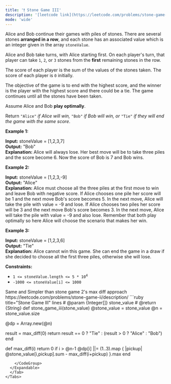 ```yaml
---
title: '❗️ Stone Game III'
description: '[leetcode link](https://leetcode.com/problems/stone-game-iii/description/)'
mode: 'wide'
---
```

<Tabs>
  <Tab title="Question" icon="circle-question" iconType="regular">
    <Card>
      <p>Alice and Bob continue their games with piles of stones. There are several stones <strong>arranged in a row</strong>, and each stone has an associated value which is an integer given in the array <code>stoneValue</code>.</p>  <p>Alice and Bob take turns, with Alice starting first. On each player&#39;s turn, that player can take <code>1</code>, <code>2</code>, or <code>3</code> stones from the <strong>first</strong> remaining stones in the row.</p>  <p>The score of each player is the sum of the values of the stones taken. The score of each player is <code>0</code> initially.</p>  <p>The objective of the game is to end with the highest score, and the winner is the player with the highest score and there could be a tie. The game continues until all the stones have been taken.</p>  <p>Assume Alice and Bob <strong>play optimally</strong>.</p>  <p>Return <code>&quot;Alice&quot;</code><em> if Alice will win, </em><code>&quot;Bob&quot;</code><em> if Bob will win, or </em><code>&quot;Tie&quot;</code><em> if they will end the game with the same score</em>.</p>   <p><strong class="example">Example 1:</strong></p>   <strong>Input:</strong> stoneValue = [1,2,3,7] <br/> <strong>Output:</strong> &quot;Bob&quot; <br/> <strong>Explanation:</strong> Alice will always lose. Her best move will be to take three piles and the score become 6. Now the score of Bob is 7 and Bob wins.   <p><strong class="example">Example 2:</strong></p>   <strong>Input:</strong> stoneValue = [1,2,3,-9] <br/> <strong>Output:</strong> &quot;Alice&quot; <br/> <strong>Explanation:</strong> Alice must choose all the three piles at the first move to win and leave Bob with negative score. If Alice chooses one pile her score will be 1 and the next move Bob&#39;s score becomes 5. In the next move, Alice will take the pile with value = -9 and lose. If Alice chooses two piles her score will be 3 and the next move Bob&#39;s score becomes 3. In the next move, Alice will take the pile with value = -9 and also lose. Remember that both play optimally so here Alice will choose the scenario that makes her win.   <p><strong class="example">Example 3:</strong></p>   <strong>Input:</strong> stoneValue = [1,2,3,6] <br/> <strong>Output:</strong> &quot;Tie&quot; <br/> <strong>Explanation:</strong> Alice cannot win this game. She can end the game in a draw if she decided to choose all the first three piles, otherwise she will lose.    <p><strong>Constraints:</strong></p>  <ul>  <li><code>1 &lt;= stoneValue.length &lt;= 5 * 10<sup>4</sup></code></li>  <li><code>-1000 &lt;= stoneValue[i] &lt;= 1000</code></li> </ul> 
    </Card>
  </Tab>
  <Tab title="Solution" icon="lightbulb" iconType="regular" >
    <Card>
      Same and Simpler than stone game 2's max diff approach
https://leetcode.com/problems/stone-game-ii/description/
    </Card>
  <Expandable title="code">
    <CodeGroup dropdown>
```ruby title="Stone Game III" lines
# @param {Integer[]} stone_value
# @return {String}
def stone_game_iii(stone_value)
  @stone_value = stone_value
  @n = stone_value.size

  @dp = Array.new(@n)

  result = max_diff(0)
  return result == 0 ? "Tie" : (result > 0 ? "Alice" : "Bob")
end

def max_diff(i)
  return 0 if i > @n-1
  @dp[i] ||= (1..3).map { |pickup| @stone_value[i,pickup].sum - max_diff(i+pickup) }.max
end
```
    </CodeGroup>
  </Expandable>
  </Tab>
</Tabs>